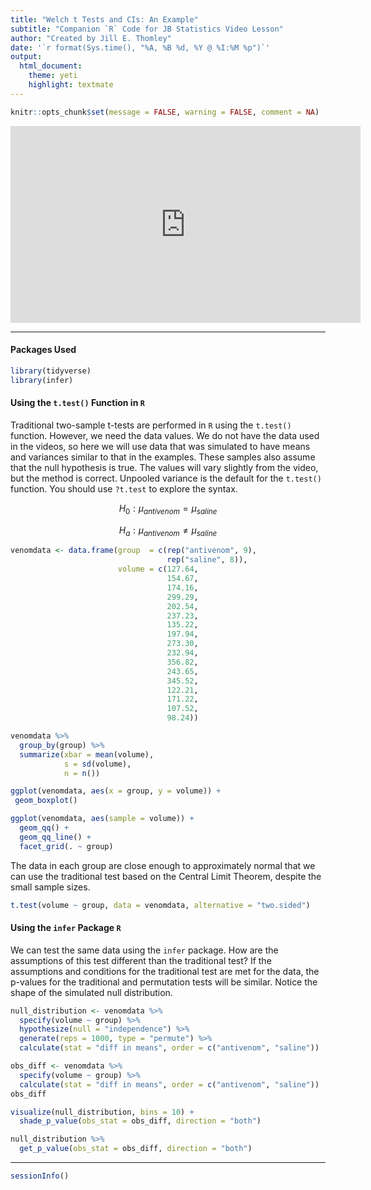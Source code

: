 ```yaml
---
title: "Welch t Tests and CIs: An Example"
subtitle: "Companion `R` Code for JB Statistics Video Lesson"
author: "Created by Jill E. Thomley"
date: '`r format(Sys.time(), "%A, %B %d, %Y @ %I:%M %p")`'
output: 
  html_document: 
    theme: yeti
    highlight: textmate
---
```


```r
knitr::opts_chunk$set(message = FALSE, warning = FALSE, comment = NA)
```

<iframe width="560" height="315" src="https://www.youtube.com/embed/gzrmHpA54Sc" frameborder="0" allow="accelerometer; autoplay; encrypted-media; gyroscope; picture-in-picture" allowfullscreen></iframe>

***
#### Packages Used

```r
library(tidyverse)
library(infer)
```

#### Using the `t.test()` Function in `R`

Traditional two-sample t-tests are performed in `R` using the `t.test()` function. However, we need the data values. We do not have the data used in the videos, so here we will use data that was simulated to have means and variances similar to that in the examples. These samples also assume that the null hypothesis is true. The values will vary slightly from the video, but the method is correct. Unpooled variance is the default for the `t.test()` function. You should use `?t.test` to explore the syntax.

$$H_0: \mu_{antivenom} = \mu_{saline}$$

$$H_a: \mu_{antivenom} \neq \mu_{saline}$$

```r
venomdata <- data.frame(group  = c(rep("antivenom", 9), 
                                   rep("saline", 8)),
                        volume = c(127.64, 
                                   154.67, 
                                   174.16, 
                                   299.29, 
                                   202.54, 
                                   237.23,
                                   135.22,
                                   197.94,
                                   273.30,
                                   232.94,
                                   356.82,
                                   243.65,
                                   345.52,
                                   122.21,
                                   171.22,
                                   107.52,
                                   98.24))

venomdata %>% 
  group_by(group) %>% 
  summarize(xbar = mean(volume), 
            s = sd(volume),
            n = n())

ggplot(venomdata, aes(x = group, y = volume)) +
 geom_boxplot()

ggplot(venomdata, aes(sample = volume)) +
  geom_qq() +
  geom_qq_line() +
  facet_grid(. ~ group)
```

The data in each group are close enough to approximately normal that we can use the traditional test based on the Central Limit Theorem, despite the small sample sizes.

```r
t.test(volume ~ group, data = venomdata, alternative = "two.sided")
```

#### Using the `infer` Package `R`

We can test the same data using the `infer` package. How are the assumptions of this test different than the traditional test? If the assumptions and conditions for the traditional test are met for the data, the p-values for the traditional and permutation tests will be similar. Notice the shape of the simulated null distribution.

```r
null_distribution <- venomdata %>%
  specify(volume ~ group) %>%
  hypothesize(null = "independence") %>%
  generate(reps = 1000, type = "permute") %>%
  calculate(stat = "diff in means", order = c("antivenom", "saline"))

obs_diff <- venomdata %>% 
  specify(volume ~ group) %>% 
  calculate(stat = "diff in means", order = c("antivenom", "saline"))
obs_diff

visualize(null_distribution, bins = 10) + 
  shade_p_value(obs_stat = obs_diff, direction = "both")

null_distribution %>% 
  get_p_value(obs_stat = obs_diff, direction = "both")
```

***
```r
sessionInfo()
```
